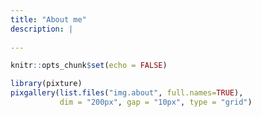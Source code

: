```yaml
---
title: "About me"
description: |
 
---
```


```r
knitr::opts_chunk$set(echo = FALSE)
```


```r
library(pixture)
pixgallery(list.files("img.about", full.names=TRUE), 
           dim = "200px", gap = "10px", type = "grid")
```

